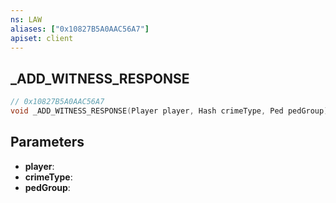 ```yaml
---
ns: LAW
aliases: ["0x10827B5A0AAC56A7"]
apiset: client
---
```

## _ADD_WITNESS_RESPONSE

```c
// 0x10827B5A0AAC56A7
void _ADD_WITNESS_RESPONSE(Player player, Hash crimeType, Ped pedGroup);
```


## Parameters
* **player**:
* **crimeType**:
* **pedGroup**: